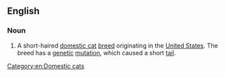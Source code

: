 ==English==
{{wikipedia|American Bobtail}}
{{commonscat|American Bobtail}}

===Noun===
{{en-noun|head=[[American]] [[bobtail|Bobtail]]}}

# A short-haired [[domestic cat]] [[breed]] originating in the [[United States]]. The breed has a [[genetic]] [[mutation]], which caused a short [[tail]].

[[Category:en:Domestic cats]]